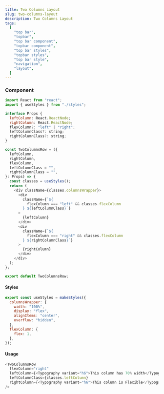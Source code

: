 ```yaml
---
title: Two Columns Layout
slug: two-columns-layout
description: Two Columns Layout
tags:
  [
    "top bar",
    "topbar",
    "top bar component",
    "topbar component",
    "top bar styles",
    "topbar styles",
    "top bar style",
    "navigation",
    "layout",
  ]
---
```


### Component

```javascript
import React from "react";
import { useStyles } from "./styles";

interface Props {
  leftColumn: React.ReactNode;
  rightColumn: React.ReactNode;
  flexColumn?: "left" | "right";
  leftColumnClass?: string;
  rightColumnClass?: string;
}

const TwoColumnsRow = ({
  leftColumn,
  rightColumn,
  flexColumn,
  leftColumnClass = "",
  rightColumnClass = "",
}: Props) => {
  const classes = useStyles();
  return (
    <div className={classes.columnsWrapper}>
      <div
        className={`${
          flexColumn === "left" && classes.flexColumn
        } ${leftColumnClass}`}
      >
        {leftColumn}
      </div>
      <div
        className={`${
          flexColumn === "right" && classes.flexColumn
        } ${rightColumnClass}`}
      >
        {rightColumn}
      </div>
    </div>
  );
};

export default TwoColumnsRow;
```

#### Styles

```javascript
export const useStyles = makeStyles({
  columnsWrapper: {
    width: "100%",
    display: "flex",
    alignItems: "center",
    overflow: "hidden",
  },
  flexColumn: {
    flex: 1,
  },
});
```

#### Usage

```javascript
<TwoColumnsRow
  flexColumn="right"
  leftColumn={<Typography variant="h6">This column has 70% width</Typography>}
  leftColumnClass={classes.leftColumn}
  rightColumn={<Typography variant="h6">This column is Flexible</Typography>}
/>
```
